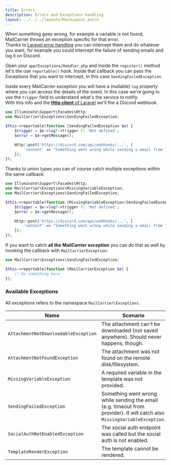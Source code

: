 ```yaml
---
title: Errors
description: Errors and Exceptions handling 
layout: ../../../layouts/MainLayout.astro
---
```


When something goes wrong, for example a variable is not found, MailCarrier throws an exception specific for that error.  
Thanks to [Laravel error handling](https://laravel.com/docs/9.x/errors) you can intercept them and do whatever you want, for example you could intercept the failure of sending emails and log it on Discord.

Open your `app/Exceptions/Handler.php` and inside the `register()` method let's the use `reportable()` hook. Inside that callback you can pass the Exceptions that you want to intercept, in this case `SendingFailedException`.

Inside every MailCarrier exception you will have a (nullable) `log` property where you can access the details of the event. In this case we're going to use the `trigger` field to understand what's the service to notify.  
With this info and the [**Http client** of Laravel](https://laravel.com/docs/9.x/http-client) we'll fire a Discord webhook.

```php
use Illuminate\Support\Facades\Http;
use MailCarrier\Exceptions\SendingFailedException;

$this->reportable(function (SendingFailedException $e) {
    $trigger = $e->log?->trigger ?: 'Not defined';
    $error = $e->getMessage();

    Http::post('https://discord.com/api/webhooks/...', [
        'content' => "Something went wrong while sending a email from **{$trigger}** with error: {$error}",
    ]);
});
```

Thanks to union types you can of course catch multiple exceptions within the same callback:

```php
use Illuminate\Support\Facades\Http;
use MailCarrier\Exceptions\MissingVariableException;
use MailCarrier\Exceptions\SendingFailedException;

$this->reportable(function (MissingVariableException|SendingFailedException $e) {
    $trigger = $e->log?->trigger ?: 'Not defined';
    $error = $e->getMessage();

    Http::post('https://discord.com/api/webhooks/...', [
        'content' => "Something went wrong while sending a email from **{$trigger}** with error: {$error}",
    ]);
});
```

If you want to catch **all the MailCarrier exception** you can do that as well by invoking the callback with `MailCarrierException`:

```php
use MailCarrier\Exceptions\SendingFailedException;

$this->reportable(function (MailCarrierException $e) {
    // Do something here
});
```

### Available Exceptions

All exceptions refers to the namespace `MailCarrier\Exceptions`.

<table>
  <thead>
    <tr>
      <th>Name</th>
      <th>Scenario</th>
    </tr>
  </thead>
  <tbody>
    <tr>
      <td width="300px"><code>AttachmentNotDownloadableException</code></td>
      <td>The attachment can't be downloaded (not saved anywhere). Should never happens, though.</td>
    </tr>
    <tr>
      <td><code>AttachmentNotFoundException</code></td>
      <td>The attachment was not found on the remote disk/filesystem.</td>
    </tr>
    <tr>
      <td><code>MissingVariableException</code></td>
      <td>A required variable in the template was not provided.</td>
    </tr>
    <tr>
      <td><code>SendingFailedException</code></td>
      <td>Something went wrong while sending the email (e.g. timeout from provider). It will catch also <code>MissingVariableException</code>.</td>
    </tr>
    <tr>
      <td><code>SocialAuthNotEnabledException</code></td>
      <td>The social auth endpoint was called but the social auth is not enabled.</td>
    </tr>
    <tr>
      <td><code>TemplateRenderException</code></td>
      <td>The template cannot be rendered.</td>
    </tr>
  </tbody>
</table>